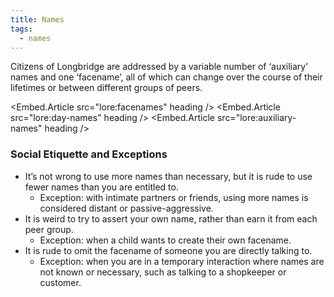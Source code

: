 ```yaml
---
title: Names
tags:
  - names
---
```


Citizens of Longbridge are addressed by a variable number of ‘auxiliary’ names
and one ‘facename’, all of which can change over the course of their lifetimes
or between different groups of peers.

<Embed.Article src="lore:facenames" heading />
<Embed.Article src="lore:day-names" heading />
<Embed.Article src="lore:auxiliary-names" heading />

### Social Etiquette and Exceptions

- It’s not wrong to use more names than necessary, but it is rude to use fewer
  names than you are entitled to. 
  - Exception: with intimate partners or friends, using more names is considered distant or passive-aggressive.
- It is weird to try to assert your own name, rather than earn it from each peer group. 
  - Exception: when a child wants to create their own facename.
- It is rude to omit the facename of someone you are directly talking to. 
  - Exception: when you are in a temporary interaction where names are not known or necessary, such as talking to a shopkeeper or customer.



